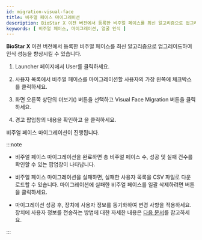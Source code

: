 ```yaml
---
id: migration-visual-face
title: 비주얼 페이스 마이그레이션
description: BioStar X 이전 버전에서 등록한 비주얼 페이스를 최신 알고리즘으로 업그레이드하여 인식 성능을 향상시킬 수 있습니다.
keywords: [ 비주얼 페이스, 마이그레이션, 얼굴 인식 ]
---
```


**BioStar X** 이전 버전에서 등록한 비주얼 페이스를 최신 알고리즘으로 업그레이드하여 인식 성능을 향상시킬 수 있습니다.

1. <Cmd>Launcher</Cmd> 페이지에서 <Cmd>User</Cmd>를 클릭하세요.

1. 사용자 목록에서 비주얼 페이스를 마이그레이션할 사용자의 가장 왼쪽에 체크박스를 클릭하세요.

1. 화면 오른쪽 상단의 더보기(<IcMore/>) 버튼을 선택하고 <Cmd>Visual Face Migration</Cmd> 버튼을 클릭하세요.

1. 경고 팝업창의 내용을 확인하고 <Cmd sid='button.continue' />을 클릭하세요.

비주얼 페이스 마이그레이션이 진행됩니다.

:::note

* 비주얼 페이스 마이그레이션을 완료하면 총 비주얼 페이스 수, 성공 및 실패 건수를 확인할 수 있는 팝업창이 나타납니다.

* 비주얼 페이스 마이그레이션을 실패하면, 실패한 사용자 목록을 CSV 파일로 다운로드할 수 있습니다. 마이그레이션에 실패한 비주얼 페이스를 일괄 삭제하려면 <Cmd sid='button.delete' /> 버튼을 클릭하세요.

* 마이그레이션 성공 후, 장치에 사용자 정보를 동기화하여 변경 사항을 적용하세요. 장치에 사용자 정보를 전송하는 방법에 대한 자세한 내용은 [다음 문서](user-info-with-device)를 참고하세요.

:::
